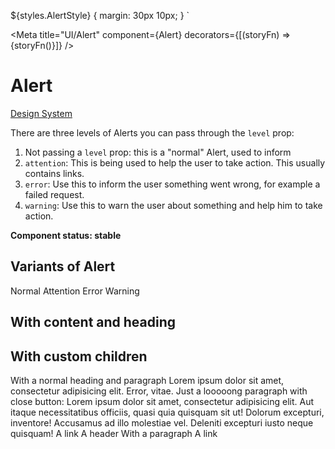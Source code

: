 
  ${styles.AlertStyle} {
    margin: 30px 10px;
  }
`

<Meta
  title="UI/Alert"
  component={Alert}
  decorators={[(storyFn) => <Decorator>{storyFn()}</Decorator>]}
/>

# Alert

[Design System](https://designsystem.amsterdam.nl/7awj1hc9f/p/901ede-alert)

There are three levels of Alerts you can pass through the `level` prop:

1. Not passing a `level` prop: this is a "normal" Alert, used to inform
2. `attention`: This is being used to help the user to take action. This usually contains links.
3. `error`: Use this to inform the user something went wrong, for example a failed request.
4. `warning`: Use this to warn the user about something and help him to take action.

**Component status: stable**

## Variants of Alert

<Preview>
  <Story name="Variants">
    <React.Fragment>
      <Alert>Normal</Alert>
      <Alert level="attention">Attention</Alert>
      <Alert level="error">Error</Alert>
      <Alert level="warning">Warning</Alert>
    </React.Fragment>
  </Story>
</Preview>

## With content and heading

<Preview>
  <Story name="With content and heading">
    <React.Fragment>
      <Alert
        level="normal"
        heading="With a heading and content"
        content="Lorem ipsum dolor sit amet, consectetur adipisicing elit. Error, vitae."
      />
      <Alert
        dismissible
        level="attention"
        content="Without header, with close button"
      />
      <Alert
        dismissible
        level="warning"
        heading="With a heading, content and close button"
        content="Lorem ipsum dolor sit amet, consectetur adipisicing elit. Error, vitae."
      />
      <Alert
        dismissible
        level="error"
        heading="With a heading, content and close button"
        content="Lorem ipsum dolor sit amet, consectetur adipisicing elit. Error, vitae."
      />
    </React.Fragment>
  </Story>
</Preview>

## With custom children

<Preview>
  <Story name="With custom children">
    <React.Fragment>
      <Alert level="warning" dismissible>
        <Heading>With a normal heading and paragraph</Heading>
        <Paragraph>
          Lorem ipsum dolor sit amet, consectetur adipisicing elit. Error,
          vitae.
        </Paragraph>
      </Alert>
      <Alert level="attention" dismissible>
        <Paragraph>
          Just a looooong paragraph with close button: Lorem ipsum dolor sit
          amet, consectetur adipisicing elit. Aut itaque necessitatibus
          officiis, quasi quia quisquam sit ut! Dolorum excepturi, inventore!
          Accusamus ad illo molestiae vel. Deleniti excepturi iusto neque
          quisquam!
        </Paragraph>
        <Link href="/" variant="with-chevron" darkBackground>
          A link
        </Link>
      </Alert>
      <Alert level="error" dismissible>
        <Heading as="h3">A header</Heading>
        <Paragraph>With a paragraph</Paragraph>
        <Link href="/" variant="with-chevron" darkBackground>
          A link
        </Link>
      </Alert>
    </React.Fragment>
  </Story>
</Preview>
